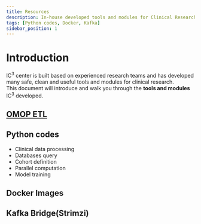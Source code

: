 ```yaml
---
title: Resources
description: In-house developed tools and modules for Clinical Research with AI
tags: [Python codes, Docker, Kafka]
sidebar_position: 1
---
```


# Introduction

IC<sup>3</sup> center is built based on experienced research teams and has developed many safe, clean and useful tools and modules for clinical research. <br />
This document will introduce and walk you through the **tools and modules** IC<sup>3</sup> developed.

## [OMOP ETL](./OMOP/Introduction)

## Python codes

* Clinical data processing
* Databases query
* Cohort definition
* Parallel computation
* Model training

## Docker Images

## Kafka Bridge(Strimzi)